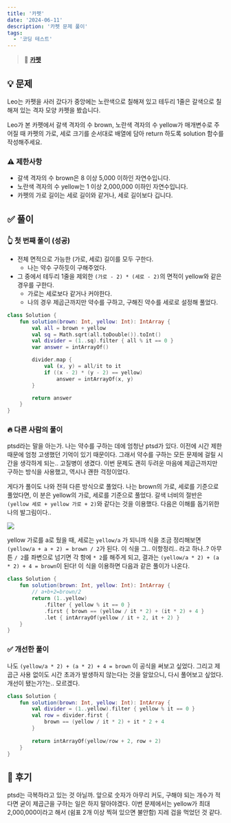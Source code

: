 ```yaml
---
title: '카펫'
date: '2024-06-11'
description: '카펫 문제 풀이'
tags:
  - '코딩 테스트'
---
```


> 📍 [**카펫**](https://school.programmers.co.kr/learn/courses/30/lessons/42842)

## 💡 문제

Leo는 카펫을 사러 갔다가 중앙에는 노란색으로 칠해져 있고 테두리 1줄은 갈색으로 칠해져 있는 격자 모양 카펫을 봤습니다.

Leo가 본 카펫에서 갈색 격자의 수 brown, 노란색 격자의 수 yellow가 매개변수로 주어질 때 카펫의 가로, 세로 크기를 순서대로 배열에 담아 return 하도록 solution 함수를 작성해주세요.

### ⚠️ 제한사항

- 갈색 격자의 수 brown은 8 이상 5,000 이하인 자연수입니다.
- 노란색 격자의 수 yellow는 1 이상 2,000,000 이하인 자연수입니다.
- 카펫의 가로 길이는 세로 길이와 같거나, 세로 길이보다 깁니다.

## ✅ 풀이

### 👆 첫 번째 풀이 (성공)

- 전체 면적으로 가능한 (가로, 세로) 길이를 모두 구한다.
  - 나는 약수 구하듯이 구해주었다.
- 그 중에서 테두리 1줄을 제외한 `(가로 - 2) * (세로 - 2)`의 면적이 yellow와 같은 경우를 구한다.
  - 가로는 세로보다 같거나 커야한다.
  - 나의 경우 제곱근까지만 약수를 구하고, 구해진 약수를 세로로 설정해 풀었다.

```kotlin
class Solution {
    fun solution(brown: Int, yellow: Int): IntArray {
        val all = brown + yellow
        val sq = Math.sqrt(all.toDouble()).toInt()
        val divider = (1..sq).filter { all % it == 0 }
        var answer = intArrayOf()

        divider.map {
            val (x, y) = all/it to it
            if ((x - 2) * (y - 2) == yellow)
                answer = intArrayOf(x, y)
        }

        return answer
    }
}
```

### 🔥 다른 사람의 풀이

ptsd라는 말을 아는가. 나는 약수를 구하는 데에 엄청난 ptsd가 있다. 이전에 시간 제한 때문에 엄청 고생했던 기억이 있기 때문이다. 그래서 약수를 구하는 모든 문제에 걸릴 시간을 생각하게 되는.. 고질병이 생겼다. 이번 문제도 괜히 두려운 마음에 제곱근까지만 구하는 방식을 사용했고, 역시나 괜한 걱정이었다.

게다가 풀이도 나와 전혀 다른 방식으로 풀었다. 나는 brown의 가로, 세로를 기준으로 풀었다면, 이 분은 yellow의 가로, 세로를 기준으로 풀었다. 갈색 너비의 절반은 `(yellow 세로 + yellow 가로 + 2)`와 같다는 것을 이용했다. 다음은 이해를 돕기위한 나의 발그림이다..

![](/posts/android/programmers/42842.png)

yellow 가로를 a로 뒀을 때, 세로는 `yellow/a` 가 되니까 식을 조금 정리해보면 `(yellow/a + a + 2) = brown / 2`가 된다. 이 식을 그.. 이항정리.. 라고 하나..? 아무튼 `/ 2`를 좌변으로 넘기면 각 항에 `* 2`를 해주게 되고, 결과는 `(yellow/a * 2) + (a * 2) + 4 = brown`이 된다! 이 식을 이용하면 다음과 같은 풀이가 나온다. 

```kotlin
class Solution {
    fun solution(brown: Int, yellow: Int): IntArray {
        // a+b+2=brown/2
        return (1..yellow)
            .filter { yellow % it == 0 }
            .first { brown == (yellow / it * 2) + (it * 2) + 4 }
            .let { intArrayOf(yellow / it + 2, it + 2) }
    }
}
```

### ✅ 개선한 풀이

나도 `(yellow/a * 2) + (a * 2) + 4 = brown` 이 공식을 써보고 싶었다. 그리고 제곱근 사용 없이도 시간 초과가 발생하지 않는다는 것을 알았으니, 다시 풀어보고 싶었다. 개선이 됐는가?는.. 모르겠다.

```kotlin
class Solution {
    fun solution(brown: Int, yellow: Int): IntArray {
        val divider = (1..yellow).filter { yellow % it == 0 }
        val row = divider.first { 
            brown == (yellow / it * 2) + it * 2 + 4
        }
        
        return intArrayOf(yellow/row + 2, row + 2)
    }
}
```

## 💭 후기

ptsd는 극복하라고 있는 것 아닐까. 앞으로 숫자가 아무리 커도, 구해야 되는 개수가 적다면 굳이 제곱근을 구하는 일은 하지 말아야겠다. 이번 문제에서는 yellow가 최대 2,000,000이라고 해서 (쉼표 2개 이상 찍혀 있으면 불안함) 지레 겁을 먹었던 것 같다. 
